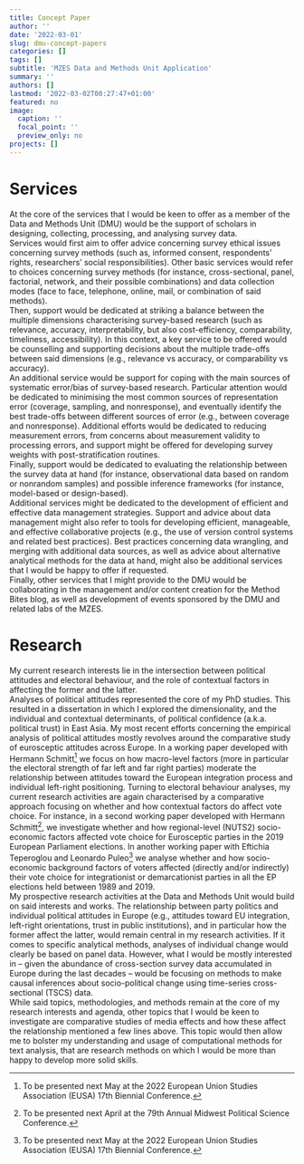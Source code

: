 ```yaml
---
title: Concept Paper
author: ''
date: '2022-03-01'
slug: dmu-concept-papers
categories: []
tags: []
subtitle: 'MZES Data and Methods Unit Application'
summary: ''
authors: []
lastmod: '2022-03-02T00:27:47+01:00'
featured: no
image:
  caption: ''
  focal_point: ''
  preview_only: no
projects: []
---
```


# Services

At the core of the services that I would be keen to offer as a member of the Data and Methods Unit (DMU) would be the support of scholars in designing, collecting, processing, and analysing survey data.  
Services would first aim to offer advice concerning survey ethical issues concerning survey methods (such as, informed consent, respondents’ rights, researchers’ social responsibilities). Other basic services would refer to choices concerning survey methods (for instance, cross-sectional, panel, factorial, network, and their possible combinations) and data collection modes (face to face, telephone, online, mail, or combination of said methods).  
Then, support would be dedicated at striking a balance between the multiple dimensions characterising survey-based research (such as relevance, accuracy, interpretability, but also cost-efficiency, comparability, timeliness, accessibility). In this context, a key service to be offered would be counselling and supporting decisions about the multiple trade-offs between said dimensions (e.g., relevance vs accuracy, or comparability vs accuracy).  
An additional service would be support for coping with the main sources of systematic error/bias of survey-based research. Particular attention would be dedicated to minimising the most common sources of representation error (coverage, sampling, and nonresponse), and eventually identify the best trade-offs between different sources of error (e.g., between coverage and nonresponse). Additional efforts would be dedicated to reducing measurement errors, from concerns about measurement validity to processing errors, and support might be offered for developing survey weights with post-stratification routines.  
Finally, support would be dedicated to evaluating the relationship between the survey data at hand (for instance, observational data based on random or nonrandom samples) and possible inference frameworks (for instance, model-based or design-based).  
Additional services might be dedicated to the development of efficient and effective data management strategies. Support and advice about data management might also refer to tools for developing efficient, manageable, and effective collaborative projects (e.g., the use of version control systems and related best practices). Best practices concerning data wrangling, and merging with additional data sources, as well as advice about alternative analytical methods for the data at hand, might also be additional services that I would be happy to offer if requested.  
Finally, other services that I might provide to the DMU would be collaborating in the management and/or content creation for the Method Bites blog, as well as development of events sponsored by the DMU and related labs of the MZES.


# Research

My current research interests lie in the intersection between political attitudes and electoral behaviour, and the role of contextual factors in affecting the former and the latter.  
Analyses of political attitudes represented the core of my PhD studies. This resulted in a dissertation in which I explored the dimensionality, and the individual and contextual determinants, of political confidence (a.k.a. political trust) in East Asia. My most recent efforts concerning the empirical analysis of political attitudes mostly revolves around the comparative study of eurosceptic attitudes across Europe. In a working paper developed with Hermann Schmitt^[To be presented next May at the 2022 European Union Studies Association (EUSA) 17th Biennial Conference.] we focus on how macro-level factors (more in particular the electoral strength of far left and far right parties) moderate the relationship between attitudes toward the European integration process and individual left-right positioning. Turning to electoral behaviour analyses, my current research activities are again characterised by a comparative approach focusing on whether and how contextual factors do affect vote choice. For instance, in a second working paper developed with Hermann Schmitt^[To be presented next April at the 79th Annual Midwest Political Science Conference.], we investigate whether and how regional-level (NUTS2) socio-economic factors affected vote choice for Eurosceptic parties in the 2019 European Parliament  elections. In another working paper with Eftichia Teperoglou and Leonardo Puleo^[To be presented next May at the 2022 European Union Studies Association (EUSA) 17th Biennial Conference.] we analyse whether and how socio-economic background factors of voters affected (directly and/or indirectly) their vote choice for integrationist or demarcationist parties in all the EP elections held between 1989 and 2019.  
My prospective research activities at the Data and Methods Unit would build on said interests and works. The relationship between party politics and individual political attitudes in Europe (e.g., attitudes toward EU integration, left-right orientations, trust in public institutions), and in particular how the former affect the latter, would remain central in my research activities. If it comes to specific analytical methods, analyses of individual change would clearly be based on panel data. However, what I would be mostly interested in – given the abundance of cross-section survey data accumulated in Europe during the last decades  – would be focusing on methods to make causal inferences about socio-political  change using time-series cross-sectional (TSCS) data.  
While said topics, methodologies, and methods remain at the core of my research interests and agenda, other topics that I would be keen to investigate are comparative studies of media effects and how these affect the relationship mentioned a few lines above. This topic would then allow me to bolster my understanding and usage of computational methods for text analysis, that are research methods on which I would be more than happy to develop more solid skills.
 
